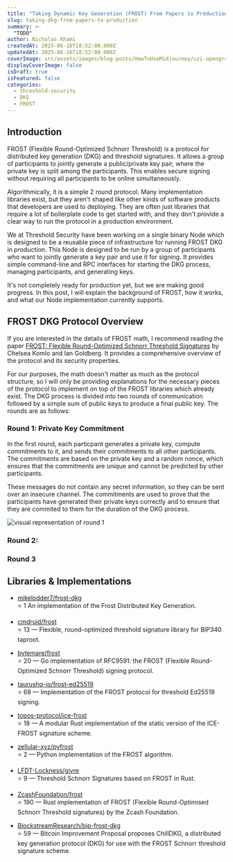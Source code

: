 ```yaml
---
title: "Taking Dynamic Key Generation (FROST) From Papers to Production"
slug: taking-dkg-from-papers-to-production
summary: >-
  "TODO"
author: Nicholas Khami
createdAt: 2025-06-16T18:52:00.000Z
updatedAt: 2025-06-16T18:52:00.000Z
coverImage: src/assets/images/blog-posts/HowToUseMidjourney/uzi-opengraph.png
displayCoverImage: false
isDraft: true
isFeatured: false
categories:
  - threshold-security
  - DKG
  - FROST
---
```


## Introduction

FROST (Flexible Round-Optimized Schnorr Threshold) is a protocol for distributed key generation (DKG) and threshold signatures. It allows a group of participants to jointly generate a public/private key pair, where the private key is split among the participants. This enables secure signing without requiring all participants to be online simultaneously.

Algorithmically, it is a simple 2 round protocol. Many implementation libraries exist, but they aren't shaped like other kinds of software products that developers are used to deploying. They are often just libraries that require a lot of boilerplate code to get started with, and they don't provide a clear way to run the protocol in a production environment.

We at Threshold Security have been working on a single binary Node which is designed to be a reusable piece of infrastructure for running FROST DKG in production. This Node is designed to be run by a group of participants who want to jointly generate a key pair and use it for signing. It provides simple command-line and RPC interfaces for starting the DKG process, managing participants, and generating keys.

It's not completely ready for production yet, but we are making good progress. In this post, I will explain the background of FROST, how it works, and what our Node implementation currently supports.

## FROST DKG Protocol Overview

If you are interested in the details of FROST math, I recommend reading the paper [FROST: Flexible Round-Optimized Schnorr Threshold Signatures](https://eprint.iacr.org/2020/852.pdf) by Chelsea Komlo and Ian Goldberg. It provides a comprehensive overview of the protocol and its security properties.

For our purposes, the math doesn't matter as much as the protocol structure, so I will only be providing explanations for the necessary pieces of the protocol to implement on top of the FROST libraries which already exist. The DKG process is divided into two rounds of communication followed by a simple sum of public keys to produce a final public key. The rounds are as follows:

### Round 1: Private Key Commitment

In the first round, each particpant generates a private key, compute commitments to it, and sends their commitments to all other participants. The commitments are based on the private key and a random nonce, which ensures that the commitments are unique and cannot be predicted by other participants.

These messages do not contain any secret information, so they can be sent over an insecure channel. The commitments are used to prove that the participants have generated their private keys correctly and to ensure that they are commited to them for the duration of the DKG process.

![visual representation of round 1](/src/assets/images/blog-posts/TakingDKGFromPapersToProduction/dkg-stage-1.png)

### Round 2:

### Round 3

## Libraries & Implementations

- [mikelodder7/frost-dkg](https://github.com/mikelodder7/frost-dkg)  
  ⭐ 1 An implementation of the Frost Distributed Key Generation.

- [cmdruid/frost](https://github.com/cmdruid/frost)  
  ⭐ 13 — Flexible, round-optimized threshold signature library for BIP340 taproot.

- [bytemare/frost](https://github.com/bytemare/frost)  
  ⭐ 20 — Go implementation of RFC9591: the FROST (Flexible Round-Optimized Schnorr Threshold) signing protocol.

- [taurushq-io/frost-ed25519](https://github.com/taurushq-io/frost-ed25519)  
  ⭐ 68 — Implementation of the FROST protocol for threshold Ed25519 signing.

- [topos-protocol/ice-frost](https://github.com/topos-protocol/ice-frost)  
  ⭐ 18 — A modular Rust implementation of the static version of the ICE-FROST signature scheme.

- [zellular-xyz/pyfrost](https://github.com/zelular-xyz/pyfrost)  
  ⭐ 2 — Python implementation of the FROST algorithm.

- [LFDT-Lockness/givre](https://github.com/LFDT-Lockness/givre)  
  ⭐ 9 — Threshold Schnorr Signatures based on FROST in Rust.

- [ZcashFoundation/frost](https://github.com/ZcashFoundation/frost)  
  ⭐ 190 — Rust implementation of FROST (Flexible Round-Optimised Schnorr Threshold signatures) by the Zcash Foundation.

- [BlockstreamResearch/bip-frost-dkg](https://github.com/BlockstreamResearch/bip-frost-dkg)  
  ⭐ 59 — Bitcoin Improvement Proposal proposes ChillDKG, a distributed key generation protocol (DKG) for use with the FROST Schnorr threshold signature scheme.

